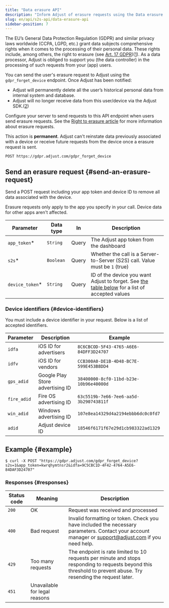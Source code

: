 ```yaml
---
title: "Data erasure API"
description: "Inform Adjust of erasure requests using the Data erasure API."
slug: en/api/s2s-api/data-erasure-api
sidebar-position: 7
---
```


The EU’s General Data Protection Regulation (GDPR) and similar privacy laws worldwide (CCPA, LGPD, etc.) grant data subjects comprehensive rights when it comes to the processing of their personal data. These rights include, among others, the right to erasure (see [Art. 17 GDPR](https://gdpr.eu/article-17-right-to-be-forgotten/))([1](https://help.adjust.com/en/article/gdpr#ref-1)). As a data processor, Adjust is obliged to support you (the data controller) in the processing of such requests from your (app) users.

You can send the user's erasure request to Adjust using the `gdpr_forget_device` endpoint. Once Adjust has been notified:

-  Adjust will permanently delete all the user’s historical personal data from internal system and database.
-  Adjust will no longer receive data from this user/device via the Adjust SDK.([2](https://help.adjust.com/en/article/gdpr#ref-2))

Configure your server to send requests to this API endpoint when users send erasure requests. See the [Right to erasure article](https://help.adjust.com/en/article/gdpr) for more information about erasure requests.

<Callout type="important">

This action is **permanent**. Adjust can't reinstate data previously associated with a device or receive future requests from the device once a erasure request is sent.

</Callout>

<CodeBlock title="Endpoint" highlight="/gdpr_forget_device">

```http
POST https://gdpr.adjust.com/gdpr_forget_device
```

</CodeBlock>

## Send an erasure request {#send-an-erasure-request}

Send a POST request including your app token and device ID to remove all data associated with the device.

<Callout type="note">

Erasure requests only apply to the app you specify in your call. Device data for other apps aren't affected.

</Callout>

| Parameter        | Data type | In    | Description                                                                                                  |
| ---------------- | --------- | ----- | ------------------------------------------------------------------------------------------------------------ |
| `app_token`\*    | `String`  | Query | The Adjust app token from the dashboard                                                                      |
| `s2s`\*          | `Boolean` | Query | Whether the call is a Server-to-Server (S2S) call. Value must be `1` (true)                                  |
| `device_token`\* | `String`  | Query | ID of the device you want Adjust to forget. See [the table below](#device-ids) for a list of accepted values |

### Device identifiers {#device-identifiers}

You must include a device identifier in your request. Below is a list of accepted identifiers.

| Parameter   | Description                      | Example                                |
| ----------- | -------------------------------- | -------------------------------------- |
| `idfa`      | iOS ID for advertisers           | `8C6CBCOD-5F43-4765-A6E6-84DFF3D24707` |
| `idfv`      | iOS ID for vendors               | `CCB300A0-DE1B-4D48-BC7E-599E453B8DD4` |
| `gps_adid`  | Google Play Store advertising ID | `38400000-8cf0-11bd-b23e-10b96e40000d` |
| `fire_adid` | Fire OS advertising ID           | `63c5519b-7e66-7ee6-aa5d-3b290743811f` |
| `win_adid`  | Windows advertising ID           | `107e8ea14329d4a2194ebbb6dc0c0fd7`     |
| `adid`      | Adjust device ID                 | `18546f6171f67e29d1cb983322ad1329`     |

## Example {#example}

<CodeBlock title="cURL" highlight="app_token=kwrqhymtnsr2&idfa=9C5CBC1D-4F42-4764-A5E6-84DAF3D24707">

```console
$ curl -X POST "https://gdpr.adjust.com/gdpr_forget_device?s2s=1&app_token=kwrqhymtnsr2&idfa=9C5CBC1D-4F42-4764-A5E6-84DAF3D24707"
```

</CodeBlock>

### Responses {#responses}

| Status code | Meaning                       | Description                                                                                                                                                      |
| ----------- | ----------------------------- | ---------------------------------------------------------------------------------------------------------------------------------------------------------------- |
| `200`       | OK                            | Request was received and processed                                                                                                                               |
| `400`       | Bad request                   | Invalid formatting or token. Check you have included the necessary parameters. Contact your account manager or support@adjust.com if you need help.              |
| `429`       | Too many requests             | The endpoint is rate limited to 10 requests per minute and stops responding to requests beyond this threshold to prevent abuse. Try resending the request later. |
| `451`       | Unavailable for legal reasons |                                                                                                                                                                  |

